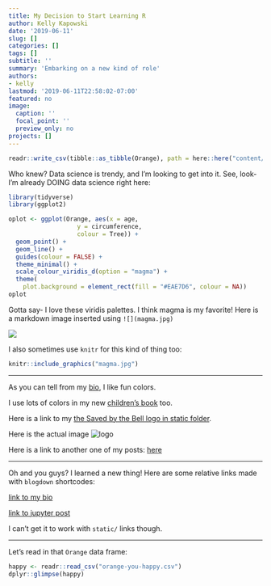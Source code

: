 ```yaml
---
title: My Decision to Start Learning R
author: Kelly Kapowski
date: '2019-06-11'
slug: []
categories: []
tags: []
subtitle: ''
summary: 'Embarking on a new kind of role'
authors:
- kelly
lastmod: '2019-06-11T22:58:02-07:00'
featured: no
image:
  caption: ''
  focal_point: ''
  preview_only: no
projects: []
---
```


```r
readr::write_csv(tibble::as_tibble(Orange), path = here::here("content/post/2019-start-r/orange-you-happy.csv"))
```




Who knew? Data science is trendy, and I'm looking to get into it. See, look- I'm already DOING data science right here:

```r
library(tidyverse)
library(ggplot2)
```

```r
oplot <- ggplot(Orange, aes(x = age, 
                   y = circumference, 
                   colour = Tree)) +
  geom_point() +
  geom_line() +
  guides(colour = FALSE) +
  theme_minimal() +
  scale_colour_viridis_d(option = "magma") +
  theme(
    plot.background = element_rect(fill = "#EAE7D6", colour = NA))
oplot
```

Gotta say- I love these viridis palettes. I think magma is my favorite! Here is a markdown image inserted using `![](magma.jpg)`

![](magma.jpg)


I also sometimes use `knitr` for this kind of thing too:

```r
knitr::include_graphics("magma.jpg")
```



---


As you can tell from my [bio](../../#about), I like fun colors.

I use lots of colors in my new [children's book](../../book/youre-missing-it) too.

Here is a link to my [the Saved by the Bell logo in static folder](../../img/bell-logo.png).

Here is the actual image ![logo](../../img/bell-logo.png)

Here is a link to another one of my posts: [here](../jupyter/)

---

Oh and you guys? I learned a new thing! Here are some relative links made with `blogdown` shortcodes:

[link to my bio](`r blogdown::shortcode("relref", "/#about")`)


[link to jupyter post](`r blogdown::shortcode("relref", "jupyter")`)

I can't get it to work with `static/` links though.


---

Let's read in that `Orange` data frame:

```r
happy <- readr::read_csv("orange-you-happy.csv")
dplyr::glimpse(happy)
```



